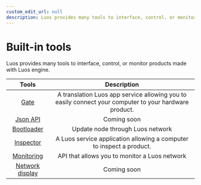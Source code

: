 ```yaml
---
custom_edit_url: null
description: Luos provides many tools to interface, control, or monitor products made with Luos engine.
---
```


# Built-in tools

Luos provides many tools to interface, control, or monitor products made with Luos engine.

|  Tools                                        |  Description                                                                                           |
| :--------------------------------------------:| :----------------------------------------------------------------------------------------------------: |
| [Gate](/docs/tools/gate)                      | A translation Luos app service allowing you to easily connect your computer to your hardware product.  |
| [Json API](/docs/tools/api-json)                | Coming soon                                                                                            |
| [Bootloader](/docs/tools/bootloader)                | Update node through Luos network                                                                       |
| [Inspector](/tools/inspector)                 | A Luos service application allowing a computer to inspect a product.                                   |
| [Monitoring](/docs/tools/monitoring)          | API that allows you to monitor a Luos network                                                          |
| [Network display](https://app.luos.io/network)| Coming soon                                                                                            |
